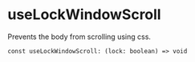
<Meta title="Hooks/useLockWindowScroll" />

# useLockWindowScroll

Prevents the body from scrolling using css.

`const useLockWindowScroll: (lock: boolean) => void`
